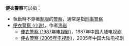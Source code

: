 '''便衣警察'''可以指：
* 執勤時不穿著[[制服|制服]]的[[警察|警察]]，通常是指[[刑事警察|刑事警察]]
* [[便衣警察_(小说)|便衣警察 (小说)]]，作者[[海岩|海岩]]
** [[便衣警察_(1987年电视剧)|便衣警察 (1987年电视剧)]]，1987年中国大陆电视剧
** [[便衣警察_(2005年电视剧)|便衣警察 (2005年电视剧)]]，2005年中国大陆电视剧
{{disambig|B|Cat=四字消歧义}}